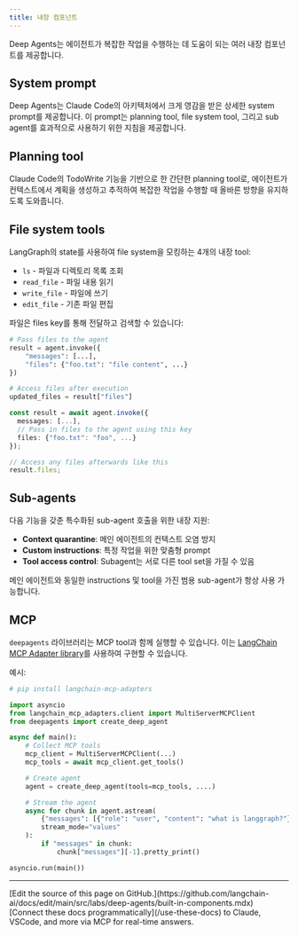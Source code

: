 ```yaml
---
title: 내장 컴포넌트
---
```


Deep Agents는 에이전트가 복잡한 작업을 수행하는 데 도움이 되는 여러 내장 컴포넌트를 제공합니다.

## System prompt

Deep Agents는 Claude Code의 아키텍처에서 크게 영감을 받은 상세한 system prompt를 제공합니다. 이 prompt는 planning tool, file system tool, 그리고 sub agent를 효과적으로 사용하기 위한 지침을 제공합니다.

## Planning tool

Claude Code의 TodoWrite 기능을 기반으로 한 간단한 planning tool로, 에이전트가 컨텍스트에서 계획을 생성하고 추적하여 복잡한 작업을 수행할 때 올바른 방향을 유지하도록 도와줍니다.

## File system tools

LangGraph의 state를 사용하여 file system을 모킹하는 4개의 내장 tool:

- `ls` - 파일과 디렉토리 목록 조회
- `read_file` - 파일 내용 읽기
- `write_file` - 파일에 쓰기
- `edit_file` - 기존 파일 편집

파일은 files key를 통해 전달하고 검색할 수 있습니다:

<CodeGroup>

```python Python
# Pass files to the agent
result = agent.invoke({
    "messages": [...],
    "files": {"foo.txt": "file content", ...}
})

# Access files after execution
updated_files = result["files"]
```

```typescript JavaScript
const result = await agent.invoke({
  messages: [...],
  // Pass in files to the agent using this key
  files: {"foo.txt": "foo", ...}
});

// Access any files afterwards like this
result.files;
```

</CodeGroup>

## Sub-agents

다음 기능을 갖춘 특수화된 sub-agent 호출을 위한 내장 지원:

- **Context quarantine**: 메인 에이전트의 컨텍스트 오염 방지
- **Custom instructions**: 특정 작업을 위한 맞춤형 prompt
- **Tool access control**: Subagent는 서로 다른 tool set을 가질 수 있음

메인 에이전트와 동일한 instructions 및 tool을 가진 범용 sub-agent가 항상 사용 가능합니다.

## MCP

`deepagents` 라이브러리는 MCP tool과 함께 실행할 수 있습니다. 이는 [LangChain MCP Adapter library](https://github.com/langchain-ai/langchain-mcp-adapters)를 사용하여 구현할 수 있습니다.

예시:

```python
# pip install langchain-mcp-adapters

import asyncio
from langchain_mcp_adapters.client import MultiServerMCPClient
from deepagents import create_deep_agent

async def main():
    # Collect MCP tools
    mcp_client = MultiServerMCPClient(...)
    mcp_tools = await mcp_client.get_tools()

    # Create agent
    agent = create_deep_agent(tools=mcp_tools, ....)

    # Stream the agent
    async for chunk in agent.astream(
        {"messages": [{"role": "user", "content": "what is langgraph?"}]},
        stream_mode="values"
    ):
        if "messages" in chunk:
            chunk["messages"][-1].pretty_print()

asyncio.run(main())
```

---

<Callout icon="pen-to-square" iconType="regular">
    [Edit the source of this page on GitHub.](https://github.com/langchain-ai/docs/edit/main/src/labs/deep-agents/built-in-components.mdx)
</Callout>
<Tip icon="terminal" iconType="regular">
    [Connect these docs programmatically](/use-these-docs) to Claude, VSCode, and more via MCP for    real-time answers.
</Tip>
